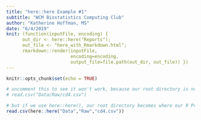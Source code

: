 ```yaml
---
title: "here::here Example #1"
subtitle: "WCM Biostatistics Computing Club"
author: "Katherine Hoffman, MS"
date: "6/4/2019"
knit: (function(inputFile, encoding) { 
      out_dir <- here::here("Reports");
      out_file <- "here_with_Rmarkdown.html";
      rmarkdown::render(inputFile,
                        encoding=encoding, 
                        output_file=file.path(out_dir, out_file)) })
---
```


```r
knitr::opts_chunk$set(echo = TRUE)
```

```r
# uncomment this to see it won't work, because our root directory is now the Code folder
# read.csv("Data/Raw/cd4.csv")

# but if we use here::here(), our root directory becomes where our R Project is
read.csv(here::here("Data","Raw","cd4.csv"))
```
